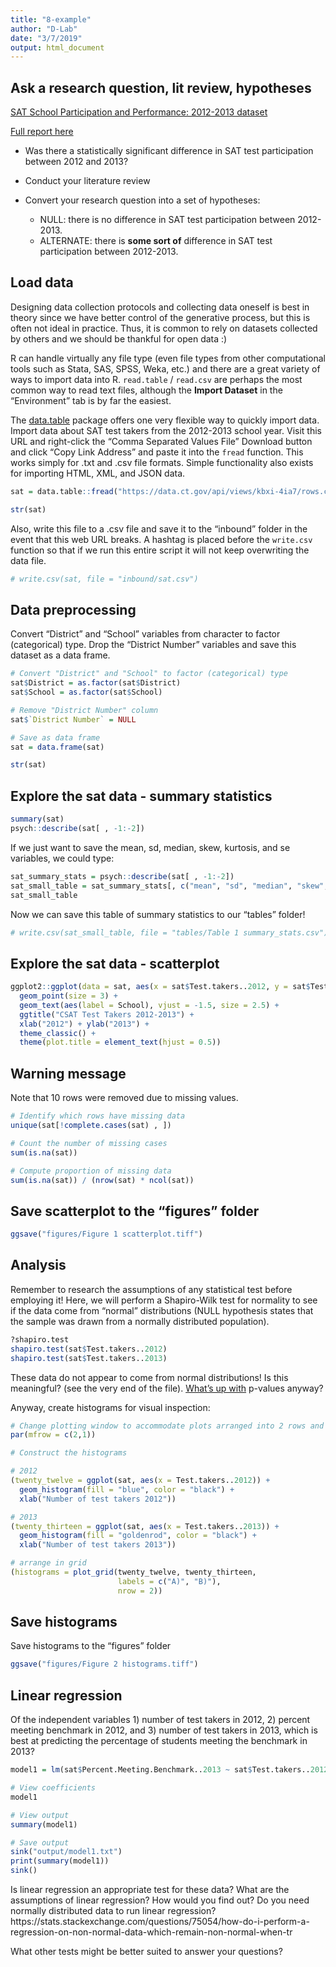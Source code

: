 ```yaml
---
title: "8-example"
author: "D-Lab"
date: "3/7/2019"
output: html_document
---
```


## Ask a research question, lit review, hypotheses

[SAT School Participation and Performance: 2012-2013 dataset](https://catalog.data.gov/dataset/sat-school-participation-and-performance-2012-2013)  

[Full report here](https://files.eric.ed.gov/fulltext/ED521173.pdf)

- Was there a statistically significant difference in SAT test participation between 2012 and 2013?  

- Conduct your literature review  

- Convert your research question into a set of hypotheses:  
  - NULL: there is no difference in SAT test participation between 2012-2013.  
  - ALTERNATE: there is **some sort of** difference in SAT test participation between 2012-2013.  

## Load data

Designing data collection protocols and collecting data oneself is best in theory since we have better control of the generative process, but this is often not ideal in practice. Thus, it is common to rely on datasets collected by others and we should be thankful for open data :) 

R can handle virtually any file type (even file types from other computational tools such as Stata, SAS, SPSS, Weka, etc.) and there are a great variety of ways to import data into R. `read.table` / `read.csv` are perhaps the most common way to read text files, although the **Import Dataset** in the "Environment" tab is by far the easiest. 

The [data.table](https://cran.r-project.org/web/packages/data.table/vignettes/datatable-intro.html) package offers one very flexible way to quickly import data. Import data about SAT test takers from the 2012-2013 school year. Visit this URL and right-click the "Comma Separated Values File" Download button and click "Copy Link Address" and paste it into the `fread` function. This works simply for .txt and .csv file formats. Simple functionality also exists for importing HTML, XML, and JSON data. 

```r
sat = data.table::fread("https://data.ct.gov/api/views/kbxi-4ia7/rows.csv?accessType=DOWNLOAD")

str(sat)
```

Also, write this file to a .csv file and save it to the "inbound" folder in the event that this web URL breaks. A hashtag is placed before the `write.csv` function so that if we run this entire script it will not keep overwriting the data file. 

```r
# write.csv(sat, file = "inbound/sat.csv")
```

## Data preprocessing

Convert "District" and "School" variables from character to factor (categorical) type. Drop the "District Number" variables and save this dataset as a data frame. 

```r
# Convert "District" and "School" to factor (categorical) type
sat$District = as.factor(sat$District)
sat$School = as.factor(sat$School)

# Remove "District Number" column
sat$`District Number` = NULL

# Save as data frame
sat = data.frame(sat)

str(sat)
```

## Explore the sat data - summary statistics

```r
summary(sat)
psych::describe(sat[ , -1:-2])
```

If we just want to save the mean, sd, median, skew, kurtosis, and se variables, we could type: 

```r
sat_summary_stats = psych::describe(sat[ , -1:-2])
sat_small_table = sat_summary_stats[, c("mean", "sd", "median", "skew", "kurtosis")]
sat_small_table
```

Now we can save this table of summary statistics to our "tables" folder! 

```r
# write.csv(sat_small_table, file = "tables/Table 1 summary_stats.csv")
```

## Explore the sat data - scatterplot

```r
ggplot2::ggplot(data = sat, aes(x = sat$Test.takers..2012, y = sat$Test.takers..2013)) + 
  geom_point(size = 3) + 
  geom_text(aes(label = School), vjust = -1.5, size = 2.5) + 
  ggtitle("CSAT Test Takers 2012-2013") + 
  xlab("2012") + ylab("2013") + 
  theme_classic() + 
  theme(plot.title = element_text(hjust = 0.5))
```

## Warning message
Note that 10 rows were removed due to missing values.

```r
# Identify which rows have missing data
unique(sat[!complete.cases(sat) , ])

# Count the number of missing cases
sum(is.na(sat))

# Compute proportion of missing data
sum(is.na(sat)) / (nrow(sat) * ncol(sat))
```

## Save scatterplot to the "figures" folder

```r
ggsave("figures/Figure 1 scatterplot.tiff")
```

## Analysis

Remember to research the assumptions of any statistical test before employing it! Here, we will perform a Shapiro-Wilk test for normality to see if the data come from "normal" distributions (NULL hypothesis states that the sample was drawn from a normally distributed population). 

```r
?shapiro.test
shapiro.test(sat$Test.takers..2012)
shapiro.test(sat$Test.takers..2013)
```

These data do not appear to come from normal distributions! Is this meaningful? (see the very end of the file). [What's up with](https://statmodeling.stat.columbia.edu/2016/03/07/29212/) p-values anyway?

Anyway, create histograms for visual inspection: 

```r
# Change plotting window to accommodate plots arranged into 2 rows and 1 column
par(mfrow = c(2,1))

# Construct the histograms

# 2012
(twenty_twelve = ggplot(sat, aes(x = Test.takers..2012)) + 
  geom_histogram(fill = "blue", color = "black") + 
  xlab("Number of test takers 2012"))

# 2013
(twenty_thirteen = ggplot(sat, aes(x = Test.takers..2013)) + 
  geom_histogram(fill = "goldenrod", color = "black") + 
  xlab("Number of test takers 2013"))

# arrange in grid
(histograms = plot_grid(twenty_twelve, twenty_thirteen,
                        labels = c("A)", "B)"),
                        nrow = 2))
```

## Save histograms

Save histograms to the "figures" folder

```r
ggsave("figures/Figure 2 histograms.tiff")
```

## Linear regression

Of the independent variables 1) number of test takers in 2012, 2) percent meeting benchmark in 2012, and 3) number of test takers in 2013, which is best at predicting the percentage of students meeting the benchmark in 2013?

```r
model1 = lm(sat$Percent.Meeting.Benchmark..2013 ~ sat$Test.takers..2012 + sat$Percent.Meeting.Benchmark..2012 + sat$Test.takers..2013)

# View coefficients
model1

# View output
summary(model1)

# Save output
sink("output/model1.txt")
print(summary(model1))
sink() 
```

Is linear regression an appropriate test for these data? What are the assumptions of linear regression? How would you find out? Do you need normally distributed data to run linear regression? https://stats.stackexchange.com/questions/75054/how-do-i-perform-a-regression-on-non-normal-data-which-remain-non-normal-when-tr

What other tests might be better suited to answer your questions? 

